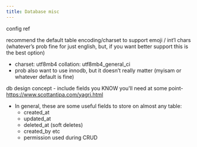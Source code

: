 ```yaml
---
title: Database misc
---
```


config ref


recommend the default table encoding/charset to support emoji / int’l chars (whatever’s prob fine for just english, but, if you want better support this is the best option)
- charset: utf8mb4 collation: utf8mb4_general_ci
- prob also want to use innodb, but it doesn’t really matter (myisam or whatever default is fine)



db design concept - include fields you KNOW you'll need at some point- https://www.scottantipa.com/yagri.html  
- In general, these are some useful fields to store on almost any table:
  - created\_at
  - updated\_at
  - deleted\_at (soft deletes)
  - created\_by etc
  - permission used during CRUD
